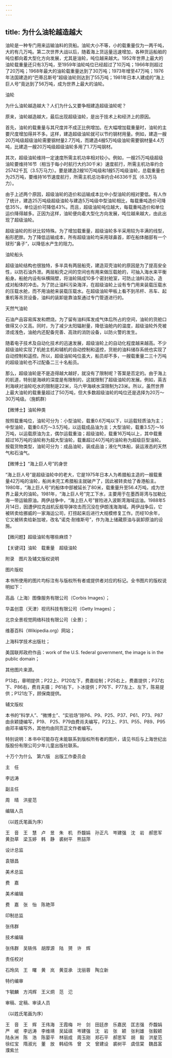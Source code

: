 ```yaml
---
---
---
```

title: 为什么油轮越造越大
---




油轮是一种专门用来运输油料的货船。油轮大小不等，小的载重量仅为一两千吨，大的有几万吨。第二次世界大战以后，随着海上货运量迅速增加，各种货运船舶的吨位都向着大型化方向发展，尤其是油轮，吨位越来越大。1952年世界上最大的油轮载重量还只有3万吨，至1959年油轮吨位已经超过了10万吨；1966年则超过了20万吨；1968年最大的油轮载重量达到了30万吨；1973年增至47万吨；1976年法国建造的“巴蒂吕斯号”超级油轮则达到了55万吨；1981年日本人建成的“海上巨人号”竟达到了56万吨，成为世界上最大的油轮。

油轮



为什么油轮越造越大？人们为什么又要争相建造超级油轮呢？

原来，油轮越造越大，最后出现超级油轮，是出于技术上和经济上的原因。

首先，油轮的载重量与其尺度并不成正比例增加。在大幅增加载重量时，油轮的主要尺度增加得并不多。这样，建造超级油轮就可以节约钢材用量。例如，建造一艘20万吨级超级油轮需要钢材量2.7万吨，而建造4艘5万吨级油轮需要钢材量4.4万吨，比建造一艘20万吨级超级油轮多用了1.7万吨钢材。

其次，超级油轮维持一定速度所需主机功率相对较小。例如，一艘25万吨级超级油轮要维持16节（相当于每小时航行大约30千米）速度航行，所需主机功率约合25742千瓦（3.5万马力）。要是建造2艘10万吨级和1艘5万吨级油轮，总载重量也为25万吨，要维持16节速度航行，所需主机总功率约合46336千瓦（6.3万马力）。

由于上述两个原因，超级油轮的造价和运输成本比中小型油轮的相对要低。有人作了统计，建造25万吨级超级油轮与建造5万吨级中型油轮相比，每载重吨造价可降低35%，单位运价可降低43%。而且，超级油轮吨位越大，每载重吨造价和单位运价降得越多。正因为这样，油轮便向着大型化方向发展，吨位越来越大，由此出现了超级油轮。

超级油轮的形状比较特殊。为了增加载重量，超级油轮多半采用较为丰满的线型，船形肥胖。为了降低运输成本，所有超级油轮均采用球鼻首，即在船体艏部有一个球形“鼻子”，以降低水产生的阻力。

油轮船头



超级油轮结构也很独特，多半具有两层船壳，建造双壳油轮的原因是为了提高安全性，以防石油外泄。两层船壳之间的空间也有用来做压载舱的，可抽入海水来平衡船身。船舱内设有纵横隔壁，将油轮隔成10多个密封舱室，可防止油料流动，造成对船体的冲击。为了防止油料污染海洋，在超级油轮上设有专门用来装载压载水的压载水舱，而不用油舱来装载压载水。在超级油轮甲板上看不到吊杆、吊车、起重机等吊货设备，油料的装卸是靠油泵通过专门管道进行的。

天然气油轮





石油产品容易挥发和燃烧。为了留有油料挥发成气体后所占的空间，油轮的货舱口做得又小又高。同时，为了减少太阳辐射量，降低油舱内的温度，超级油轮外壳被漆成浅色，油舱内还配备完善、高效的消防设备，以防火警的发生。

随着电子技术及自动化技术的迅速发展，超级油轮上的自动化程度越来越高。不少超级油轮实现了机舱主机和辅机的自动控制和遥控，货舱的油料储存系统也实现了自动控制和遥控。所以，超级油轮吨位虽大，船员却不多，一艘载重量二三十万吨的超级油轮也不过配备二三十名船员。

那么，超级油轮是不是造得越大越好，就没有了限制呢？答案是否定的。由于海上的航道，特别是海峡的深度是有限制的，这就限制了超级油轮的发展。例如，英吉利海峡对油轮吃水的限制是22米，马六甲海峡水深限制为23米。所以，虽然世界上最大油轮的载重量超过了50万吨，但大多数超级油轮的吨位还是选择为20万～30万吨级。（施鹤群）





【微博士】油轮种类

按照载重吨位，油轮可分为：小型油轮，载重0.6万吨以下，以运载轻质油为主；中型油轮，载重0.6万～3.5万吨，以运载成品油为主；大型油轮，载重3.5万～16万吨，以运载原油为主，偶尔运载重油；超级油轮，载重16万吨以上，其中载重超过16万吨的油轮称为超大型油轮，载重超过40万吨的油轮称为超级巨型油轮。按载货物类型，油轮可分为：成品油轮，装成品油；液化气体船，装运液态的天然气和石油气。

【微博士】“海上巨人号”的身世

“海上巨人号”是超级油轮中的老大，它是1975年日本人为希腊船主造的一艘载重量42万吨的油轮，船尚未完工希腊船主就破产了，因此被转卖给了香港船主。1980年，“海上巨人号”的船体中部被延长了80米，载重量升至56.4万吨，成为世界上最大的油轮。1981年，“海上巨人号”完工下水，主要用于在墨西哥湾与加勒比海一带运输原油。两伊战争中，“海上巨人号”冒险进入波斯湾海域运油。1988年5月14日，因遭伊拉克战机反舰导弹攻击而沉没在伊朗浅海海域。两伊战争后，它被转卖给挪威的一家海运公司，打捞起来后进行大规模修复工作。历经10余年，它又被转卖给新加坡，改名“诺克·耐维斯号”，作为海上储藏原油与装卸原油的设施。

【微问题】超级油轮有哪些麻烦？

【关键词】油轮　载重量　超级油轮





附录　图片及辅文版权说明





图片版权


本书所使用的图片均标注有与版权所有者或提供者对应的标记。全书图片的版权说明如下：

高品（上海）图像服务有限公司（Corbis Images）；

华盖创意（天津）视讯科技有限公司（Getty Images）；

北京全景视觉网络科技有限公司（全景）；

维基百科（Wikipedia.org）网站；

上海科学技术出版社；

美国联邦政府作品：work of the U.S. federal government, the image is in the public domain；

其他图片来源。

P13右，章明提供；P22上、P120左下，费嘉绘制；P25右上，费嘉提供；P37右下、P86右，费肖夫摄； P61右下，卜冰提供；P76下、P77左上、左下，陈易提供；P121左下，顾保南提供。





辅文版权


本书的“科学人”、“微博士”、“实验场”除P6、P9、P25、P37、P61、P73、P87由余颖捷编写，P19、 P25、P79由费肖夫编写，P23上、P31、P55、P89、P95由邓丰编写外，其他均由同页正文作者编写。

特别说明：本书中可能存在未能联系到版权所有者的图片，请见书后与上海世纪出版股份有限公司少年儿童出版社联系。





十万个为什么　第六版　出版工作委员会





主　任


李远涛





副主任


周　晴　洪星范





编辑人员


（以姓氏笔画为序）


王　音　王　慧　卢　昱　朱　机　乔馥娟　孙正凡　岑建强　沈　岩　郝思军　黄劲草　梁玉婷　韩　静　裘树平　熊喆萍





设计总监


袁银昌





美术总监


费　嘉





美术编辑


费　嘉　张　怡　陈艳萍





印制总监


张伟群





技术编辑


张伟群　吴轶伟　胡厚源　陆　赟　许　辉





责任校对


石玲凤　王　曙　黄　岚　黄亚承　沈丽蓉　陶立新





特约编审


卞毓麟　方鸿辉　王义炯　范　氾





审稿、定稿、审读人员

（以姓氏笔画为序）

王　音　王　辉　王伟海　王霞梅　叶　剑　田廷彦　乐嘉民　匡志强　乔馥娟　严　岷　李远涛　李维靖　吴延祺　岑建强　沈　岩　张　颖　张利雄　张毅颖　陆永洲　陈　浩　陈晏平　林丽成　周玉刚　郑石平　郝思军　胡　毅　洪星范　徐红宝　隋淑光　董　放　韩绍伟　曾　文　曾建设　裘树平　虞信棠　魏昌富　濮紫兰